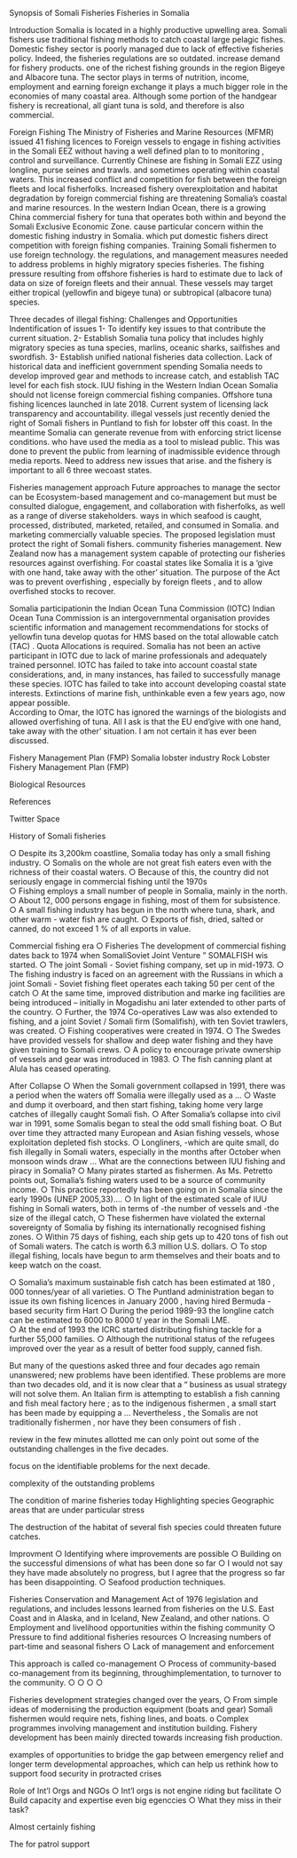 Synopsis of Somali Fisheries
Fisheries in Somalia

Introduction
Somalia is located in a highly productive upwelling area. Somali fishers use traditional fishing methods to catch coastal large pelagic fishes. Domestic fishey sector is poorly managed due to lack of effective fisheries policy. Indeed, the fisheries regulations are so outdated. increase demand for fishery products. one of the richest fishing grounds in the region Bigeye and Albacore tuna. The sector plays in terms of nutrition, income, employment and earning foreign exchange it plays a much bigger role in the economies of many coastal area. Although some portion of the handgear fishery is recreational, all giant tuna is sold, and therefore is also commercial.

Foreign Fishing
The Ministry of Fisheries and Marine Resources (MFMR) issued 41 fishing licences to Foreign vessels to engage in fishing activities in the Somali EEZ without having a well defined plan to to monitoring , control and surveillance.
Currently Chinese are fishing in Somali EZZ using longline, purse seines and trawls. and sometimes operating within coastal waters. This increased conflict and competition for fish between the foreign fleets and local fisherfolks. Increased fishery overexploitation and habitat degradation by foreign commercial fishing are threatening Somalia's coastal and marine resources. In the western Indian Ocean, there is a growing China commercial fishery for tuna that operates both within and beyond the Somali Exclusive Economic Zone. cause particular concern within the domestic fishing industry in Somalia. which put domestic fishers direct competition with foreign fishing companies. 
Training Somali fishermen to use foreign technology. the regulations, and management measures needed to address problems in highly migratory species fisheries. The fishing pressure resulting from offshore fisheries is hard to estimate due to lack of data on size of foreign fleets and their annual.
These vessels may target either tropical (yellowfin and bigeye tuna) or subtropical (albacore tuna) species.

Three decades of illegal fishing: Challenges and Opportunities
Indentification of issues
1- To identify key issues to that contribute the current situation. 
2- Establish Somalia tuna policy that includes highly migratory species as tuna species, marlins, oceanic sharks, sailfishes and swordfish.
3- Establish unified national fisheries data collection. 
Lack of historical data and inefficient government spending
Somalia needs to develop improved gear and methods to increase catch, and establish TAC level for each fish stock.
IUU fishing in the Western Indian Ocean
Somalia should not license foreign commercial fishing companies. Offshore tuna fishing licences launched in late 2018. Current system of licensing lack transparency and accountability. illegal vessels just recently denied the right of Somali fishers in Puntland to fish for lobster off this coast. In the meantime Somalia can generate revenue from with enforcing strict license conditions. who have used the media as a tool to mislead public. This was done to prevent the public from learning of inadmissible evidence through media reports. Need to address new issues that arise. and the fishery is important to all 6 three wecoast states.

Fisheries management approach
Future approaches to manage the sector can be Ecosystem-based management and co-management but must be consulted dialogue, engagement, and collaboration with fisherfolks, as well as a range of diverse stakeholders.
ways in which seafood is caught, processed, distributed, marketed, retailed, and consumed in Somalia. and marketing commercially valuable species. 
The proposed legislation must protect the right of Somali fishers. community fisheries management. 
New Zealand now has a management system capable of protecting our fisheries resources against overfishing.
For coastal states like Somalia it is a 'give with one hand, take away with the other' situation. 
The purpose of the Act was to prevent overfishing , especially by foreign fleets , and to allow overfished stocks to recover.

Somalia participationin the Indian Ocean Tuna Commission (IOTC)
Indian Ocean Tuna Commission is an intergovernmental organisation provides scientific information and management recommendations for stocks of yellowfin tuna develop quotas for HMS based on the total allowable catch (TAC) .
Quota Allocations is required.
Somalia has not been an active participant in IOTC due to lack of marine professionals and adequately trained personnel. 
IOTC has failed to take into account coastal state considerations, and, in many instances, has failed to successfully manage these species. IOTC has failed to take into account developing coastal state interests.
Extinctions of marine fish, unthinkable even a few years ago, now appear possible.  
According to Omar, the IOTC has ignored the warnings of the biologists and allowed overfishing of tuna.
All I ask is that the EU end'give with one hand, take away with the other' situation.
I am not certain it has ever been discussed. 

Fishery Management Plan (FMP)
Somalia lobster industry 
Rock Lobster Fishery Management Plan (FMP)

Biological Resources

References


############################################################## Twitter Space ############################################################################

History of Somali fisheries

○ Despite its 3,200km coastline, Somalia today has only a small fishing industry. 
○ Somalis on the whole are not great fish eaters even with the richness of their coastal waters.
○ Because of this, the country did not seriously engage in commercial fishing until the 1970s  
○ Fishing employs a small number of people in Somalia, mainly in the north.
○ About 12, 000 persons engage in fishing, most of them for subsistence.
○ A small fishing industry has begun in the north where tuna, shark, and other warm - water fish are caught.
○ Exports of fish, dried, salted or canned, do not exceed 1 % of all exports in value.

Commercial fishing era
○ Fisheries The development of commercial fishing dates back to 1974 when SomaliSoviet Joint Venture " SOMALFISH wis started.
○ The joint Somali - Soviet fishing company, set up in mid-1973.
○ The fishing industry is faced on an agreement with the Russians in which a joint Somali - Soviet fishing fleet operates each taking 50 per cent of the catch 
○ At the same time, improved distribution and marke ing facilities are being introduced – initially in Mogadishu ani later extended to other parts of the country. 
○ Further, the 1974 Co-operatives Law was also extended to fishing, and a joint Soviet / Somali firm (Somalifish), with ten Soviet trawlers, was created.
○ Fishing cooperatives were created in 1974.
○ The Swedes have provided vessels for shallow and deep water fishing and they have given training to Somali crews.
○ A policy to encourage private ownership of vessels and gear was introduced in 1983.
○ The fish canning plant at Alula has ceased operating.

After Collapse 
○ When the Somali government collapsed in 1991, there was a period when the waters off Somalia were illegally used as a ... 
○ Waste and dump it overboard, and then start fishing, taking home very large catches of illegally caught Somali fish.
○ After Somalia's collapse into civil war in 1991, some Somalis began to steal the odd small fishing boat.
○ But over time they attracted many European and Asian fishing vessels, whose exploitation depleted fish stocks. 
○ Longliners, -which are quite small, do fish illegally in Somali waters, especially in the months after October when monsoon winds draw ... 
What are the connections between IUU fishing and piracy in Somalia? 
○ Many pirates started as fishermen. As Ms. Petretto points out, Somalia's fishing waters used to be a source of community income. 
○ This practice reportedly has been going on in Somalia since the early 1990s (UNEP 2005,33).... 
○ In light of the estimated scale of IUU fishing in Somali waters, both in terms of 
-the number of vessels and 
-the size of the illegal catch,
○ These fishermen have violated the external sovereignty of Somalia by fishing its internationally recognised fishing zones.
○ Within 75 days of fishing, each ship gets up to 420 tons of fish out of Somali waters. The catch is worth 6.3 million U.S. dollars.
○ To stop illegal fishing, locals have begun to arm themselves and their boats and to keep watch on the coast. 


 
○ Somalia's maximum sustainable fish catch has been estimated at 180 , 000 tonnes/year of all varieties.
○ The Puntland administration began to issue its own fishing licences in January 2000 , having hired Bermuda - based security firm Hart
○ During the period 1989-93 the longline catch can be estimated to 6000 to 8000 t/ year in the Somali LME.  
○ At the end of 1993 the ICRC started distributing fishing tackle for a further 55,000 families. 
○ Although the nutritional status of the refugees improved over the year as a result of better food supply, canned fish. 



But many of the questions asked three and four decades ago remain unanswered; new problems have been identified.
These problems are more than two decades old, and it is now clear that a “ business as usual strategy will not solve them.
An Italian firm is attempting to establish a fish canning and fish meal factory here ; as to the indigenous fishermen , a small start has been made by equipping a ... 
Nevertheless , the Somalis are not traditionally fishermen , nor have they been consumers of fish .
 


 
review in the few minutes allotted me can only point out some of the outstanding challenges in the five decades.

focus on the identifiable problems for the next decade.

complexity of the outstanding problems 

The condition of marine fisheries today
Highlighting species
Geographic areas that are under particular stress

The destruction of the habitat of several fish species could threaten future catches.

Improvment
○ Identifying where improvements are possible
○ Building on the successful dimensions of what has been done so far
○ I would not say they have made absolutely no progress, but I agree that the progress so far has been disappointing.
○ Seafood production techniques.

Fisheries Conservation and Management Act of 1976
legislation and regulations, and includes lessons learned from fisheries on the U.S. East Coast and in Alaska, and in Iceland, New Zealand, and other nations.
○ Employment and livelihood opportunities within the fishing community 
○ Pressure to find additional fisheries resources
○ Increasing numbers of part-time and seasonal fishers
○ Lack of management and enforcement


This approach is called co-management
○ Process of community-based co-management from its beginning, throughimplementation, to turnover to the community.
○
○
○
○

Fisheries development strategies changed over the years, 
○ From simple ideas of modernising the production equipment (boats and gear) Somali fishermen would require nets, fishing lines, and boats.
o Complex programmes involving management and institution building. Fishery development has been mainly directed towards increasing fish production. 





examples of opportunities to bridge the gap between emergency relief and longer term developmental approaches, which can help us rethink how to support food security in protracted crises

Role of Int'l Orgs and NGOs
○ Int'l orgs is not engine riding but facilitate 
○ Build capacity and expertise even big egenccies 
○ What they miss in their task?

Almost certainly fishing 

The for patrol support 
